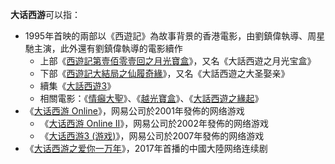'''大话西游'''可以指：
* 1995年首映的兩部以《西遊記》為故事背景的香港電影，由劉鎮偉執導、周星馳主演，此外還有劉鎮偉執導的電影續作
** 上部《[[西遊記第壹佰零壹回之月光寶盒|西遊記第壹佰零壹回之月光寶盒]]》，又名《大話西遊之月光宝盒》
** 下部《[[西遊記大結局之仙履奇緣|西遊記大結局之仙履奇緣]]》，又名《大話西遊之大圣娶亲》
** 續集《[[大話西遊3_(電影)|大話西遊3]]》
** 相關電影：《[[情癲大聖|情癲大聖]]》、《[[越光寶盒|越光寶盒]]》、《[[大話西遊之緣起|大話西遊之緣起]]》
* 《[[大话西游Online|大话西游 Online]]》，网易公司於2001年發佈的网络游戏
** 《[[大话西游Online_II|大话西游 Online II]]》，网易公司於2002年發佈的网络游戏
** 《[[大话西游3_(游戏)|大话西游3 (游戏)]]》，网易公司於2007年發佈的网络游戏
* 《[[大话西游之爱你一万年|大话西游之爱你一万年]]》，2017年首播的中國大陸网络连续剧

{{Disambiguation|Cat=四字作品消歧義}}
